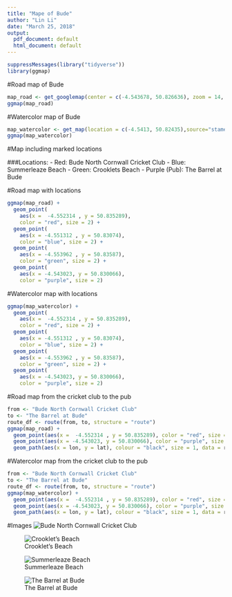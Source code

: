 ```yaml
---
title: "Mape of Bude"
author: "Lin Li"
date: "March 25, 2018"
output:
  pdf_document: default
  html_document: default
---
```



```r
suppressMessages(library("tidyverse"))
library(ggmap)
```

#Road map of Bude 
```r
map_road <- get_googlemap(center = c(-4.543678, 50.826636), zoom = 14, maptype = "roadmap")
ggmap(map_road)
```

#Watercolor map of Bude 
```r
map_watercolor <- get_map(location = c(-4.5413, 50.82435),source="stamen", zoom = 14, maptype = "watercolor")
ggmap(map_watercolor)
```

#Map including marked locations

###Locations: 
- Red: Bude North Cornwall Cricket Club 
- Blue: Summerleaze Beach 
- Green: Crooklets Beach
- Purple (Pub): The Barrel at Bude

#Road map with locations
```r
ggmap(map_road) +
  geom_point(
    aes(x =  -4.552314 , y = 50.835289),
    color = "red", size = 2) +
  geom_point(
    aes(x = -4.551312 , y = 50.83074),
    color = "blue", size = 2) +
  geom_point(
    aes(x = -4.553962 , y = 50.83587),
    color = "green", size = 2) +
  geom_point(
    aes(x = -4.543023, y = 50.830066),
    color = "purple", size = 2)
```

#Watercolor map with locations
```r
ggmap(map_watercolor) +
  geom_point(
    aes(x =  -4.552314 , y = 50.835289),
    color = "red", size = 2) +
  geom_point(
    aes(x = -4.551312 , y = 50.83074),
    color = "blue", size = 2) +
  geom_point(
    aes(x = -4.553962 , y = 50.83587),
    color = "green", size = 2) +
  geom_point(
    aes(x = -4.543023, y = 50.830066),
    color = "purple", size = 2)
```

#Road map from the cricket club to the pub 
```r
from <- "Bude North Cornwall Cricket Club"
to <- "The Barrel at Bude"
route_df <- route(from, to, structure = "route")
ggmap(map_road) + 
  geom_point(aes(x =  -4.552314 , y = 50.835289), color = "red", size = 2) +
  geom_point(aes(x = -4.543023, y = 50.830066), color = "purple", size = 2) +
  geom_path(aes(x = lon, y = lat), colour = "black", size = 1, data = route_df, lineend = "round")
```

#Watercolor map from the cricket club to the pub 
```r
from <- "Bude North Cornwall Cricket Club"
to <- "The Barrel at Bude"
route_df <- route(from, to, structure = "route")
ggmap(map_watercolor) + 
  geom_point(aes(x =  -4.552314 , y = 50.835289), color = "red", size = 2) +
  geom_point(aes(x = -4.543023, y = 50.830066), color = "purple", size = 2) +
  geom_path(aes(x = lon, y = lat), colour = "black", size = 1, data = route_df, lineend = "round")
```


#Images
![Bude North Cornwall Cricket Club](cricket.jpg)



![Crooklet's Beach](crooklets.jpg)



![Summerleaze Beach](summerleaze_beach.jpg)



![The Barrel at Bude](barrel.jpg)

